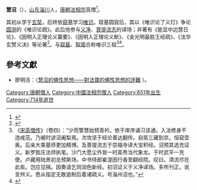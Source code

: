 '''慧沼'''（{{bd|651年||714年|}}），[[山东|山东]][[淄川|淄川]]人，[[唐朝|唐朝]][[法相宗|法相宗]]高僧<ref>{{Cite web |url=http://www.budaedu.org/doctrin/t59.php |title=大顯慈恩宗～淄州大師 |access-date=2010-01-05 |archive-date=2020-02-02 |archive-url=https://web.archive.org/web/20200202221101/http://www.budaedu.org/doctrin/t59.php |dead-url=no }}</ref>。

其初从学于[[玄奘|玄奘]]，后转依[[窥基|窥基]]学习[[唯识|唯识]]。窥基圆寂后，其以《唯识论了义灯》争论[[圆测|圆测]]的《唯识论疏》。此后他参与[[义净|义净]]、[[菩提流志|菩提流志]]的译场；并著有《能显中边慧日论》、《因明入正理论义纂要》、《因明入正理论义断》、《金光明最胜王经疏》、《法华玄赞义决》等论著<ref>{{Cite web |url=http://www.guoxue.com/fxyj/fjrw/rw52.htm |title=中国佛教人物慧沼 |access-date=2010-01-05 |archive-date=2017-08-10 |archive-url=https://web.archive.org/web/20170810004529/http://www.guoxue.com/fxyj/fjrw/rw52.htm/ |dead-url=no }}</ref>。与[[窥基|窥基]]、[[智周|智周]]合称唯识三祖<ref>《[[宋高僧传|宋高僧传]]》（卷四）：“少而警慧始预青衿。依于庠序诵习该通。入法修身不违戒范。乃被时谚沼阇梨焉。次攻坚于经论善达翻传。自奘三藏到京。恒窥壶奥。后亲大乘基师更加精博。及菩提流志于崇福寺译大宝积经。沼预其选充证义。新罗胜庄法师执笔。沙门大愿尘外皆一时英秀当代象龙。于时武平一充使。卢藏用陆景初总预斯场。中书侍郎崔湜因行香至翻经院。叹曰。清流尽在此矣。岂应见隔。因奏请乞同润色新经。初沼证义于义净译场。多所刊正。讹言舛义。悉从指定无敢逾制后着诸疏义。号淄州沼也。”</ref><ref>{{Cite web |url=http://ccbs.ntu.edu.tw/FULLTEXT/JR-BJ012/bj97625.htm |title=慧沼對「一闡提」之見解及所持立場的探討 |access-date=2010-01-05 |archive-date=2016-03-05 |archive-url=https://web.archive.org/web/20160305030035/http://ccbs.ntu.edu.tw/FULLTEXT/JR-BJ012/bj97625.htm |dead-url=no }}</ref>。

==參考文獻==
{{reflist}}
*廖明活：〈[http://www.litphil.sinica.edu.tw/home/publish/PDF/Bulletin/25/25-143-176.pdf 慧沼的佛性思想——對法寶的佛性思想的評難] {{Wayback|url=http://www.litphil.sinica.edu.tw/home/publish/PDF/Bulletin/25/25-143-176.pdf |date=20141103165947 }}〉。

{{佛教人物小作品}}
{{唯识}}
[[Category:唐朝僧人|Category:唐朝僧人]]
[[Category:中國法相宗僧人|Category:中國法相宗僧人]]
[[Category:651年出生|Category:651年出生]]
[[Category:714年逝世|Category:714年逝世]]
